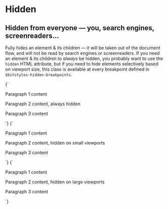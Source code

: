 
<Meta title="Utilities/Hidden" />

# Hidden

## Hidden from everyone — you, search engines, screenreaders…

Fully hides an element & its children — it will be taken out of the document flow, and will not be read by search engines or screenreaders. If you need an element & its children to _always_ be hidden, you probably want to use the `hidden` HTML attribute, but if you need to hide elements selectively based on viewport size, this class is available at every breakpoint defined in `$bitstyles-hidden-breakpoints`.

<Canvas>
  <Story name="Hidden">
    {`
      <p>Paragraph 1 content</p>
      <p class="u-hidden">Paragraph 2 content, always hidden</p>
      <p>Paragraph 3 content</p>
    `}
  </Story>
  <Story name="Hidden (small only)">
    {`
      <p>Paragraph 1 content</p>
      <p class="u-hidden@s">Paragraph 2 content, hidden on small viewports</p>
      <p>Paragraph 3 content</p>
    `}
  </Story>
  <Story name="Hidden (large)">
    {`
      <p>Paragraph 1 content</p>
      <p class="u-hidden@l">Paragraph 2 content, hidden on large viewports</p>
      <p>Paragraph 3 content</p>
    `}
  </Story>
</Canvas>
